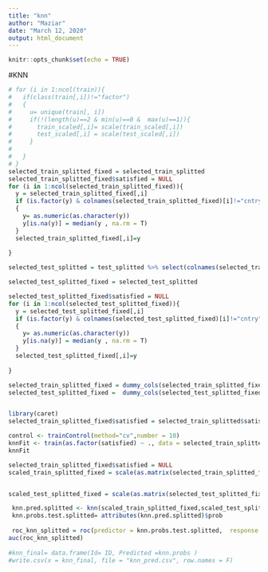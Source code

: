 ---
title: "knn"
author: "Maziar"
date: "March 12, 2020"
output: html_document
---

```{r setup, include=FALSE}
knitr::opts_chunk$set(echo = TRUE)
```




#KNN
```{r}


# for (i in 1:ncol(train)){
#   if(class(train[,i])!="factor")
#   {
#     u= unique(train[, i])
#     if(!(length(u)==2 & min(u)==0 &  max(u)==1)){
#       train_scaled[,i]= scale(train_scaled[,i])
#       test_scaled[,i] = scale(test_scaled[,i])
#     }
#       
#   }
# }
selected_train_splitted_fixed = selected_train_splitted
selected_train_splitted_fixed$satisfied = NULL
for (i in 1:ncol(selected_train_splitted_fixed)){
  y = selected_train_splitted_fixed[,i]
  if (is.factor(y) & colnames(selected_train_splitted_fixed)[i]!="cntry" & colnames(selected_train_splitted_fixed)[i]!="v154")
  {
    y= as.numeric(as.character(y))
    y[is.na(y)] = median(y , na.rm = T)
  }
  selected_train_splitted_fixed[,i]=y
  
}

selected_test_splitted = test_splitted %>% select(colnames(selected_train_splitted))

selected_test_splitted_fixed = selected_test_splitted

selected_test_splitted_fixed$satisfied = NULL
for (i in 1:ncol(selected_test_splitted_fixed)){
  y = selected_test_splitted_fixed[,i]
  if (is.factor(y) & colnames(selected_test_splitted_fixed)[i]!="cntry" & colnames(selected_test_splitted_fixed)[i]!="v154")
  {
    y= as.numeric(as.character(y))
    y[is.na(y)] = median(y , na.rm = T)
  }
  selected_test_splitted_fixed[,i]=y
  
}

selected_train_splitted_fixed = dummy_cols(selected_train_splitted_fixed, remove_first_dummy = T, remove_selected_columns = T )
selected_test_splitted_fixed =  dummy_cols(selected_test_splitted_fixed, remove_first_dummy = T, remove_selected_columns = T )


library(caret)
selected_train_splitted_fixed$satisfied = selected_train_splitted$satisfied

control <- trainControl(method="cv",number = 10)
knnFit <- train(as.factor(satisfied) ~ ., data = selected_train_splitted_fixed, method = "knn", trControl = control ,tuneLength = 40)
knnFit

selected_train_splitted_fixed$satisfied = NULL
scaled_train_splitted_fixed = scale(as.matrix(selected_train_splitted_fixed))


scaled_test_splitted_fixed = scale(as.matrix(selected_test_splitted_fixed))

 knn.pred.splitted <- knn(scaled_train_splitted_fixed,scaled_test_splitted_fixed,cl=as.factor(selected_train_splitted$satisfied),k=5, prob= T)
 knn.probs.test.splitted= attributes(knn.pred.splitted)$prob
 
 roc_knn_splitted = roc(predictor = knn.probs.test.splitted,  response = test_splitted$satisfied)
auc(roc_knn_splitted)
 
#knn_final= data.frame(Id= ID, Predicted =knn.probs )
#write.csv(x = knn_final, file = "knn_pred.csv", row.names = F)
```

